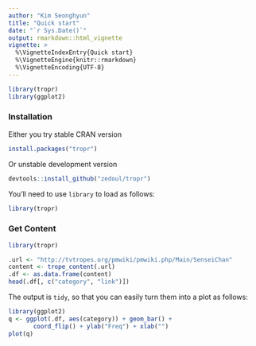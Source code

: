 ```yaml
---
author: "Kim Seonghyun"
title: "Quick start"
date: "`r Sys.Date()`"
output: rmarkdown::html_vignette
vignette: >
  %\VignetteIndexEntry{Quick start}
  %\VignetteEngine{knitr::rmarkdown}
  %\VignetteEncoding{UTF-8}
---
```


```r
library(tropr)
library(ggplot2)
```

### Installation

Either you try stable CRAN version

```r
install.packages("tropr")
```

Or unstable development version

```r
devtools::install_github("zedoul/tropr")
```

You'll need to use `library` to load as follows:

```r
library(tropr)
```

### Get Content

```r
library(tropr)

.url <- "http://tvtropes.org/pmwiki/pmwiki.php/Main/SenseiChan"
content <- trope_content(.url)
.df <- as.data.frame(content)
head(.df[, c("category", "link")])
```

The output is `tidy`, so that you can easily turn them into a plot as follows:

```r
library(ggplot2)
q <- ggplot(.df, aes(category)) + geom_bar() +
       coord_flip() + ylab("Freq") + xlab("")
plot(q)
```
